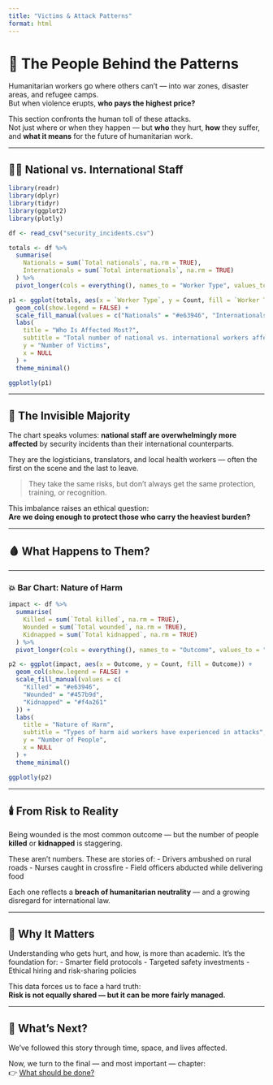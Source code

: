 ```yaml
---
title: "Victims & Attack Patterns"
format: html
---
```


# 👥 The People Behind the Patterns

Humanitarian workers go where others can’t — into war zones, disaster areas, and refugee camps.  
But when violence erupts, **who pays the highest price?**

This section confronts the human toll of these attacks.  
Not just where or when they happen — but **who** they hurt, **how** they suffer, and **what it means** for the future of humanitarian work.

---

## 🧑‍⚕️ National vs. International Staff

```r
library(readr)
library(dplyr)
library(tidyr)
library(ggplot2)
library(plotly)

df <- read_csv("security_incidents.csv")

totals <- df %>%
  summarise(
    Nationals = sum(`Total nationals`, na.rm = TRUE),
    Internationals = sum(`Total internationals`, na.rm = TRUE)
  ) %>%
  pivot_longer(cols = everything(), names_to = "Worker Type", values_to = "Count")

p1 <- ggplot(totals, aes(x = `Worker Type`, y = Count, fill = `Worker Type`)) +
  geom_col(show.legend = FALSE) +
  scale_fill_manual(values = c("Nationals" = "#e63946", "Internationals" = "#a6bddb")) +
  labs(
    title = "Who Is Affected Most?",
    subtitle = "Total number of national vs. international workers affected by attacks",
    y = "Number of Victims",
    x = NULL
  ) +
  theme_minimal()

ggplotly(p1)
```


---

## 👣 The Invisible Majority

The chart speaks volumes: **national staff are overwhelmingly more affected** by security incidents than their international counterparts.

They are the logisticians, translators, and local health workers — often the first on the scene and the last to leave.

> They take the same risks, but don’t always get the same protection, training, or recognition.

This imbalance raises an ethical question:  
**Are we doing enough to protect those who carry the heaviest burden?**

---

## 🩸 What Happens to Them?


---

### 💥 **Bar Chart: Nature of Harm**


```r
impact <- df %>%
  summarise(
    Killed = sum(`Total killed`, na.rm = TRUE),
    Wounded = sum(`Total wounded`, na.rm = TRUE),
    Kidnapped = sum(`Total kidnapped`, na.rm = TRUE)
  ) %>%
  pivot_longer(cols = everything(), names_to = "Outcome", values_to = "Count")

p2 <- ggplot(impact, aes(x = Outcome, y = Count, fill = Outcome)) +
  geom_col(show.legend = FALSE) +
  scale_fill_manual(values = c(
    "Killed" = "#e63946",
    "Wounded" = "#457b9d",
    "Kidnapped" = "#f4a261"
  )) +
  labs(
    title = "Nature of Harm",
    subtitle = "Types of harm aid workers have experienced in attacks",
    y = "Number of People",
    x = NULL
  ) +
  theme_minimal()

ggplotly(p2)
```

---

## 🕯️ From Risk to Reality

Being wounded is the most common outcome — but the number of people **killed** or **kidnapped** is staggering.

These aren’t numbers. These are stories of:
- Drivers ambushed on rural roads
- Nurses caught in crossfire
- Field officers abducted while delivering food

Each one reflects a **breach of humanitarian neutrality** — and a growing disregard for international law.

---

## 🧠 Why It Matters

Understanding who gets hurt, and how, is more than academic. It’s the foundation for:
- Smarter field protocols
- Targeted safety investments
- Ethical hiring and risk-sharing policies

This data forces us to face a hard truth:  
**Risk is not equally shared — but it can be more fairly managed.**

---

## 🧶 What’s Next?

We've followed this story through time, space, and lives affected.

Now, we turn to the final — and most important — chapter:  
👉 [What should be done?](conclusions.qmd)
